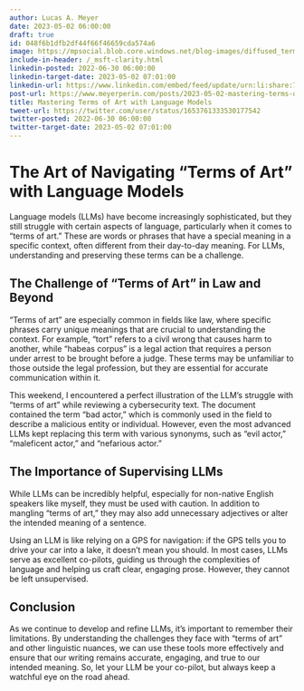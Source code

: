 ```yaml
---
author: Lucas A. Meyer
date: 2023-05-02 06:00:00
draft: true
id: 048f6b1dfb2df44f66f46659cda574a6
image: https://mpsocial.blob.core.windows.net/blog-images/diffused_terms-of-art-david.png
include-in-header: /_msft-clarity.html
linkedin-posted: 2022-06-30 06:00:00
linkedin-target-date: 2023-05-02 07:01:00
linkedin-url: https://www.linkedin.com/embed/feed/update/urn:li:share:7059527036653993984
post-url: https://www.meyerperin.com/posts/2023-05-02-mastering-terms-of-art-with-language-models.html
title: Mastering Terms of Art with Language Models
tweet-url: https://twitter.com/user/status/1653761333530177542
twitter-posted: 2022-06-30 06:00:00
twitter-target-date: 2023-05-02 07:01:00
---
```


# The Art of Navigating "Terms of Art" with Language Models

Language models (LLMs) have become increasingly sophisticated, but they still struggle with certain aspects of language, particularly when it comes to "terms of art." These are words or phrases that have a special meaning in a specific context, often different from their day-to-day meaning. For LLMs, understanding and preserving these terms can be a challenge.

## The Challenge of "Terms of Art" in Law and Beyond

"Terms of art" are especially common in fields like law, where specific phrases carry unique meanings that are crucial to understanding the context. For example, "tort" refers to a civil wrong that causes harm to another, while "habeas corpus" is a legal action that requires a person under arrest to be brought before a judge. These terms may be unfamiliar to those outside the legal profession, but they are essential for accurate communication within it.

This weekend, I encountered a perfect illustration of the LLM's struggle with "terms of art" while reviewing a cybersecurity text. The document contained the term "bad actor," which is commonly used in the field to describe a malicious entity or individual. However, even the most advanced LLMs kept replacing this term with various synonyms, such as "evil actor," "maleficent actor," and "nefarious actor."

## The Importance of Supervising LLMs

While LLMs can be incredibly helpful, especially for non-native English speakers like myself, they must be used with caution. In addition to mangling "terms of art," they may also add unnecessary adjectives or alter the intended meaning of a sentence.

Using an LLM is like relying on a GPS for navigation: if the GPS tells you to drive your car into a lake, it doesn't mean you should. In most cases, LLMs serve as excellent co-pilots, guiding us through the complexities of language and helping us craft clear, engaging prose. However, they cannot be left unsupervised.

## Conclusion

As we continue to develop and refine LLMs, it's important to remember their limitations. By understanding the challenges they face with "terms of art" and other linguistic nuances, we can use these tools more effectively and ensure that our writing remains accurate, engaging, and true to our intended meaning. So, let your LLM be your co-pilot, but always keep a watchful eye on the road ahead.
